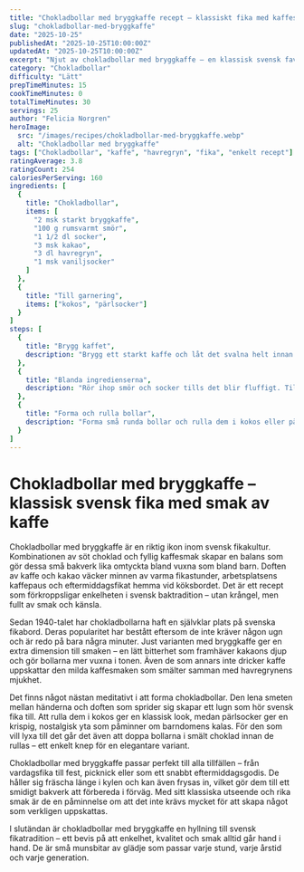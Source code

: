 ```yaml
---
title: "Chokladbollar med bryggkaffe recept – klassiskt fika med kaffesmak"
slug: "chokladbollar-med-bryggkaffe"
date: "2025-10-25"
publishedAt: "2025-10-25T10:00:00Z"
updatedAt: "2025-10-25T10:00:00Z"
excerpt: "Njut av chokladbollar med bryggkaffe – en klassisk svensk favorit med rund kaffesmak. Perfekta till fika, enkla att göra och älskade av både stora och små!"
category: "Chokladbollar"
difficulty: "Lätt"
prepTimeMinutes: 15
cookTimeMinutes: 0
totalTimeMinutes: 30
servings: 25
author: "Felicia Norgren"
heroImage:
  src: "/images/recipes/chokladbollar-med-bryggkaffe.webp"
  alt: "Chokladbollar med bryggkaffe"
tags: ["Chokladbollar", "kaffe", "havregryn", "fika", "enkelt recept"]
ratingAverage: 3.8
ratingCount: 254
caloriesPerServing: 160
ingredients: [
  {
    title: "Chokladbollar",
    items: [
      "2 msk starkt bryggkaffe",
      "100 g rumsvarmt smör",
      "1 1/2 dl socker",
      "3 msk kakao",
      "3 dl havregryn",
      "1 msk vaniljsocker"
    ]
  },
  {
    title: "Till garnering",
    items: ["kokos", "pärlsocker"]
  }
]
steps: [
  {
    title: "Brygg kaffet",
    description: "Brygg ett starkt kaffe och låt det svalna helt innan du använder det i smeten."
  },
  {
    title: "Blanda ingredienserna",
    description: "Rör ihop smör och socker tills det blir fluffigt. Tillsätt kakao, havregryn, vaniljsocker och det kalla kaffet. Blanda till en jämn smet."
  },
  {
    title: "Forma och rulla bollar",
    description: "Forma små runda bollar och rulla dem i kokos eller pärlsocker. Förvara chokladbollarna i kylskåp tills servering."
  }
]
---
```


# Chokladbollar med bryggkaffe – klassisk svensk fika med smak av kaffe

Chokladbollar med bryggkaffe är en riktig ikon inom svensk fikakultur. Kombinationen av söt choklad och fyllig kaffesmak skapar en balans som gör dessa små bakverk lika omtyckta bland vuxna som bland barn. Doften av kaffe och kakao väcker minnen av varma fikastunder, arbetsplatsens kaffepaus och eftermiddagsfikat hemma vid köksbordet. Det är ett recept som förkroppsligar enkelheten i svensk baktradition – utan krångel, men fullt av smak och känsla.

Sedan 1940-talet har chokladbollarna haft en självklar plats på svenska fikabord. Deras popularitet har bestått eftersom de inte kräver någon ugn och är redo på bara några minuter. Just varianten med bryggkaffe ger en extra dimension till smaken – en lätt bitterhet som framhäver kakaons djup och gör bollarna mer vuxna i tonen. Även de som annars inte dricker kaffe uppskattar den milda kaffesmaken som smälter samman med havregrynens mjukhet.

Det finns något nästan meditativt i att forma chokladbollar. Den lena smeten mellan händerna och doften som sprider sig skapar ett lugn som hör svensk fika till. Att rulla dem i kokos ger en klassisk look, medan pärlsocker ger en krispig, nostalgisk yta som påminner om barndomens kalas. För den som vill lyxa till det går det även att doppa bollarna i smält choklad innan de rullas – ett enkelt knep för en elegantare variant.

Chokladbollar med bryggkaffe passar perfekt till alla tillfällen – från vardagsfika till fest, picknick eller som ett snabbt eftermiddagsgodis. De håller sig fräscha länge i kylen och kan även frysas in, vilket gör dem till ett smidigt bakverk att förbereda i förväg. Med sitt klassiska utseende och rika smak är de en påminnelse om att det inte krävs mycket för att skapa något som verkligen uppskattas.

I slutändan är chokladbollar med bryggkaffe en hyllning till svensk fikatradition – ett bevis på att enkelhet, kvalitet och smak alltid går hand i hand. De är små munsbitar av glädje som passar varje stund, varje årstid och varje generation.
